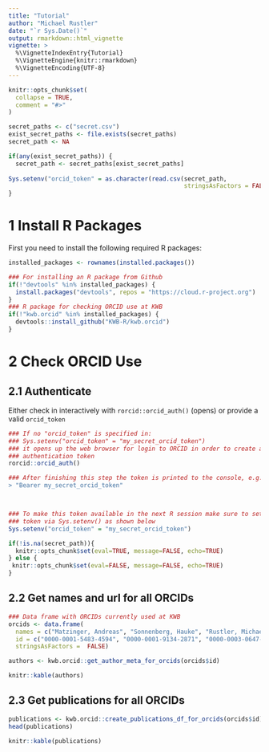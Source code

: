 ```yaml
---
title: "Tutorial"
author: "Michael Rustler"
date: "`r Sys.Date()`"
output: rmarkdown::html_vignette
vignette: >
  %\VignetteIndexEntry{Tutorial}
  %\VignetteEngine{knitr::rmarkdown}
  %\VignetteEncoding{UTF-8}
---
```


```r
knitr::opts_chunk$set(
  collapse = TRUE,
  comment = "#>"
)
```
```r

secret_paths <- c("secret.csv")
exist_secret_paths <- file.exists(secret_paths)
secret_path <- NA

if(any(exist_secret_paths)) {
  secret_path <- secret_paths[exist_secret_paths]
  
Sys.setenv("orcid_token" = as.character(read.csv(secret_path,
                                                 stringsAsFactors = FALSE)))
}
```
# 1 Install R Packages

First you need to install the following required R packages:

```r
installed_packages <- rownames(installed.packages())

### For installing an R package from Github
if(!"devtools" %in% installed_packages) {
  install.packages("devtools", repos = "https://cloud.r-project.org")
}
### R package for checking ORCID use at KWB
if(!"kwb.orcid" %in% installed_packages) {
  devtools::install_github("KWB-R/kwb.orcid")
}

```

# 2 Check ORCID Use

## 2.1 Authenticate 

Either check in interactively with `rorcid::orcid_auth()` (opens) or provide a valid 
`orcid_token` 

```r
### If no "orcid_token" is specified in: 
### Sys.setenv("orcid_token" = "my_secret_orcid_token")
### it opens up the web browser for login to ORCID in order to create a 
### authentication token
rorcid::orcid_auth()

### After finishing this step the token is printed to the console, e.g.
> "Bearer my_secret_orcid_token"



### To make this token available in the next R session make sure to set the
### token via Sys.setenv() as shown below
Sys.setenv("orcid_token" = "my_secret_orcid_token")


```

```r
if(!is.na(secret_path)){
  knitr::opts_chunk$set(eval=TRUE, message=FALSE, echo=TRUE)
} else {
 knitr::opts_chunk$set(eval=FALSE, message=FALSE, echo=TRUE)
}
```


## 2.2 Get names and url for all ORCIDs 
```r

### Data frame with ORCIDs currently used at KWB
orcids <- data.frame(
  names = c("Matzinger, Andreas", "Sonnenberg, Hauke", "Rustler, Michael"),
  id = c("0000-0001-5483-4594", "0000-0001-9134-2871", "0000-0003-0647-7726"),
  stringsAsFactors =  FALSE)

authors <- kwb.orcid::get_author_meta_for_orcids(orcids$id)
```

```r
knitr::kable(authors)
```

## 2.3 Get publications for all ORCIDs 
```r
publications <- kwb.orcid::create_publications_df_for_orcids(orcids$id)
head(publications)
```

```r
knitr::kable(publications)
```


